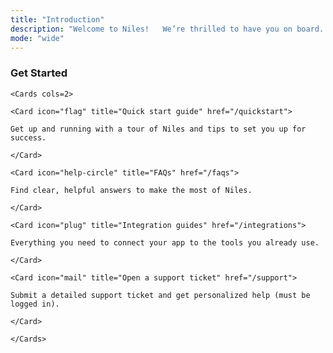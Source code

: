 ```yaml
---
title: "Introduction"
description: "Welcome to Niles!   We’re thrilled to have you on board.   Whether you’re just starting out or ready to bring your boldest ideas to life, Niles has you covered. From quick start guides and prompting tips to full walkthroughs on managing your database, securing your app, building backend logic, and adding custom integrations, everything is here.   Take things at your own pace, then jump back into Niles to start building in minutes. We can’t wait to see what you create."
mode: "wide"
---
```


### Get Started

```
<Cards cols=2>

<Card icon="flag" title="Quick start guide" href="/quickstart">

Get up and running with a tour of Niles and tips to set you up for success.

</Card>

<Card icon="help-circle" title="FAQs" href="/faqs">

Find clear, helpful answers to make the most of Niles.

</Card>

<Card icon="plug" title="Integration guides" href="/integrations">

Everything you need to connect your app to the tools you already use.

</Card>

<Card icon="mail" title="Open a support ticket" href="/support">

Submit a detailed support ticket and get personalized help (must be logged in).

</Card>

</Cards>
```